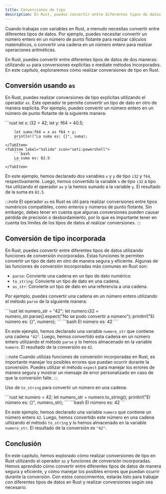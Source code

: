 ```yaml
---
title: Conversiones de tipo
description: En Rust, puedes convertir entre diferentes tipos de datos utilizando funciones de conversión incorporadas. Esto te permite convertir un tipo de dato en otro para realizar operaciones o comparaciones específicas.
---
```



Cuando trabajas con variables en Rust, a menudo necesitas convertir entre diferentes tipos de datos. Por ejemplo, puedes necesitar convertir un número entero en un número de punto flotante para realizar cálculos matemáticos, o convertir una cadena en un número entero para realizar operaciones aritméticas.

En Rust, puedes convertir entre diferentes tipos de datos de dos maneras: utilizando `as` para conversiones explícitas o mediate métodos incorporados. En este capítulo, exploraremos cómo realizar conversiones de tipo en Rust.

## Conversión usando `as`

En Rust, puedes realizar conversiones de tipo explícitas utilizando el operador `as`. Este operador te permite convertir un tipo de dato en otro de manera explícita. Por ejemplo, puedes convertir un número entero en un número de punto flotante de la siguiente manera:

<Tabs>  
    <TabItem label="Código" icon="seti:rust">
        ```rust
        let x: i32 = 42;
        let y: f64 = 40.5;

        let suma:f64 = x as f64 + y;
        println!("La suma es: {}", suma);
        ```
    </TabItem>
    <TabItem label="Salida" icon="seti:powershell">
        ```bash
        La suma es: 82.5
        ```
    </TabItem>
</Tabs>

En este ejemplo, hemos declarado dos variables `x` y `y` de tipo `i32` y `f64`, respectivamente. Luego, hemos convertido la variable `x` de tipo `i32` a tipo `f64` utilizando el operador `as` y la hemos sumado a la variable `y`. El resultado de la suma es `82.5`.

:::note
El operador `as` es Rust es útil para realizar conversiones entre tipos numéricos compatibles, como enteros y números de punto flotante. Sin embargo, debes tener en cuenta que algunas conversiones pueden causar pérdida de precisión o desbordamiento, por lo que es importante tener en cuenta los límites de los tipos de datos al realizar conversiones.
:::

## Conversión de tipo incorporada

En Rust, puedes convertir entre diferentes tipos de datos utilizando funciones de conversión incorporadas. Estas funciones te permiten convertir un tipo de dato en otro de manera segura y eficiente. Algunas de las funciones de conversión incorporadas más comunes en Rust son:

- `parse`: Convierte una cadena en un tipo de dato numérico.
- `to_string`: Convierte un tipo de dato en una cadena.
- `as_str`: Convierte un tipo de dato en una referencia a una cadena.

Por ejemplo, puedes convertir una cadena en un número entero utilizando el método `parse` de la siguiente manera:

<Tabs>  
    <TabItem label="Código" icon="seti:rust">
        ```rust
        let numero_str = "42";
        let numero:i32 = numero_str.parse().expect("No se pudo convertir a número");
        println!("El número es: {}", numero);
        ```
    </TabItem>
    <TabItem label="Salida" icon="seti:powershell">
        ```bash
        El número es: 42
        ```
    </TabItem>
</Tabs>

En este ejemplo, hemos declarado una variable `numero_str` que contiene una cadena `"42"`. Luego, hemos convertido esta cadena en un número entero utilizando el método `parse` y lo hemos almacenado en la variable `numero`. El resultado de la conversión es `42`.

:::note
Cuando utilizas funciones de conversión incorporadas en Rust, es importante manejar los posibles errores que puedan ocurrir durante la conversión. Puedes utilizar el método `expect` para manejar los errores de manera segura y mostrar un mensaje de error personalizado en caso de que la conversión falle.
:::

Uso de `to_string` para convertir un número en una cadena:

<Tabs>  
    <TabItem label="Código" icon="seti:rust">
        ```rust
        let numero = 42;
        let numero_str = numero.to_string();
        println!("El número es: {}", numero_str);
        ```
    </TabItem>
    <TabItem label="Salida" icon="seti:powershell">
        ```bash
        El número es: 42
        ```
    </TabItem>
</Tabs>

En este ejemplo, hemos declarado una variable `numero` que contiene un número entero `42`. Luego, hemos convertido este número en una cadena utilizando el método `to_string` y lo hemos almacenado en la variable `numero_str`. El resultado de la conversión es `"42"`.


## Conclusión

En este capítulo, hemos explorado cómo realizar conversiones de tipo en Rust utilizando el operador `as` y funciones de conversión incorporadas. Hemos aprendido cómo convertir entre diferentes tipos de datos de manera segura y eficiente, y cómo manejar los posibles errores que puedan ocurrir durante la conversión. Con estos conocimientos, estarás listo para trabajar con diferentes tipos de datos en Rust y realizar conversiones según sea necesario.



